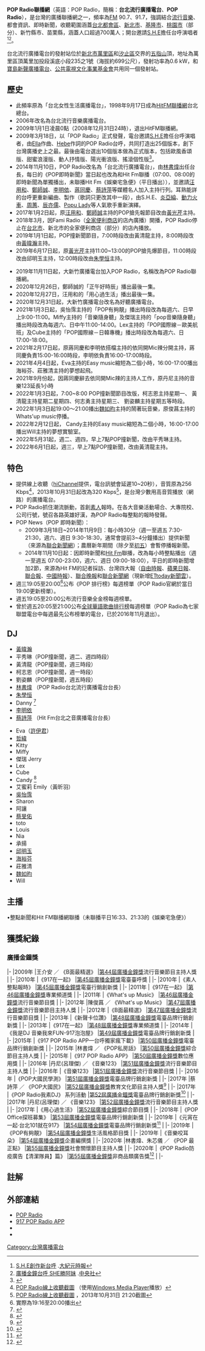 {{Multiple issues|
{{Prose|time=2022-05-23T08:23:51+00:00}}
{{Refimprove|time=2022-05-23T08:23:51+00:00}}
{{Overlinked|time=2022-05-23T08:23:51+00:00}}
{{Citation style|time=2022-05-23T08:23:51+00:00}}
}}
{{廣播電台
| 電臺名稱         = POP Radio聯播網
| 英文名稱         = POP Radio
| 電臺圖片檔案     =
| 電臺圖片尺寸     = 220px
| 電臺圖片名稱     = 
| 通称             = 台北流行廣播電台
| 缩写             = POP Radio
| 所屬國家         = {{ROC}}
| 總部所在         = {{TWN}}<br/>台北流行廣播：<br/>[[台北市|台北市]][[中正區_(臺北市)|中正區]]杭州南路一段15之1號10樓（醒吾大樓）<br/>好聽廣播：<br/>[[新竹縣|新竹縣]][[竹北市|竹北市]]縣政九路149號8樓<br/>新竹縣竹北市復興二路229號11樓之7
| 播放地區         = [[台北市|台北市]]、新北市、基隆市、[[桃園市|桃園市]]（部分）、新竹縣市、苗栗縣
| 開播日期         = 2009年3月18日<br/>（{{age in years and days|2009|3|18|age=no}}）
| 停播日期         =
| 类型             = [[流行音樂|流行音樂]]、都會資訊、即時新聞 
| 擁有者           = 台北流行廣播股份有限公司
| 前電臺名稱       = 台北流行音樂廣播電台
| 被取代名稱       = 
| 集團同類頻道     = 
| 重播服務頻道     = 
| 電臺官方網站     = http://www.pop917.com/
| 電臺口號         = 917在一起聽你的溫度，聽我的態度
| 主要语言         = [[國語|國語]]
| 收听时间01       = [[台北市|台北市]]、新北市、基隆市、[[桃園市|桃園市]]（部分）
| 收听频率01       = 91.7 MHz
| 收聽時間02       = [[桃園市|桃園市]]、新竹縣市、苗栗縣
| 收聽頻率02       = 90.7 MHz
| 線上收聽網站01   = HiNet HiChannel
| 線上收聽網址01   = [http://hichannel.hinet.net/radio/index.do?id=370 POP Radio台北流行廣播電台]
}}
{{Infobox Company 
| company_name = 台北流行廣播股份有限公司
| company_name_en = POP Radio Co., Ltd.
| company_logo = 
| company_type = [[股份有限公司|未上市公司]]
| trading_name =  台北流行音樂電台、POP Radio
| local_code_name =TW
| local_code =89469581
| foundation = 1995年11月25日<ref>{{Cite web |url=http://i.imgur.com/GcbRdTP.jpg |title=營業人統一編號查詢 |accessdate=2013-04-18 |archive-date=2016-03-04 |archive-url=https://web.archive.org/web/20160304205320/http://i.imgur.com/GcbRdTP.jpg |dead-url=no }}</ref><br/>（{{age in years and days|1995|11|25|age=no}}）
| location = {{ROC}}<br/>[[台北市|台北市]][[中正區_(臺北市)|中正區]]杭州南路一段15之1號10樓（醒吾大樓）
| area_served = [[台灣|台灣]]
| key_people = [[董事長|董事長]]：邵元輔
| industry = [[媒體|媒體業]]
| products = 無線電廣播頻道之經營
| revenue = 
| capital = [[新台幣|新台幣]]10,000,000元
| assets = [[新台幣|新台幣]]10,000,000元
| slogan = 917在一起聽你的溫度，聽我的態度
| operating_income = 
| net_income = 
| num_employees = 
| parent = 
| subsid = 
| homepage = [http://www.pop917.com/home.aspx www.pop917.com]
| footnotes = 廣播執照號碼（NCC）：4309200029<ref>[https://archive.is/J7Q9u/29144068e724c9f273080a350f47b4aa8fc61d19.png 頻率資料庫查詢系統]，[[中華民國國家通訊傳播委員會|中華民國國家通訊傳播委員會]] {{Wayback|url=https://archive.is/J7Q9u/29144068e724c9f273080a350f47b4aa8fc61d19.png|date=20210816142356if_ }}</ref>
}}
'''POP Radio聯播網'''（英語：POP Radio，簡稱：'''台北流行廣播電台'''、'''POP Radio'''），是台灣的廣播聯播網之一，頻率為[[调频广播|FM]] 90.7、91.7，強調結合[[流行音樂|流行音樂]]、都會資訊、即時新聞，收聽範圍涵蓋[[台北都會區|台北都會區]]、[[新北市|新北市]]、[[基隆市|基隆市]]、[[桃園市|桃園市]]（部分）、新竹縣市、苗栗縣，涵蓋人口超過700萬人；開台邀請[[S.H.E|S.H.E]]擔任台呼演唱者<ref>[http://www.epochtimes.com/b5/9/3/18/n2467299.htm S.H.E創作新台呼] {{Wayback|url=http://www.epochtimes.com/b5/9/3/18/n2467299.htm |date=20090626004109 }}.[[大紀元時報|大紀元時報]]</ref><ref>[http://tw.news.yahoo.com/%E5%BB%A3%E6%92%AD%E9%87%91%E9%90%98%E5%8F%B0%E5%91%BC-she%E5%8B%9D%E9%98%BF%E5%A6%B9.html 廣播金鐘台呼 SHE勝阿妹] {{Wayback|url=http://tw.news.yahoo.com/%E5%BB%A3%E6%92%AD%E9%87%91%E9%90%98%E5%8F%B0%E5%91%BC-she%E5%8B%9D%E9%98%BF%E5%A6%B9.html |date=20160317022518 }}.[[中央通訊社|中央社]]</ref>。

台北流行廣播電台的發射站位於[[新北市|新北市]][[萬里區|萬里區]]和[[汐止區|汐止區]]交界的[[五指山|五指山]]頂，地址為萬里區頂萬里加投段溪底小段235之1號（海拔約699公尺），發射功率為0.6 kW，和[[寶島新聲廣播電台|寶島新聲廣播電台]]、[[公共電視文化事業基金會|公共電視文化事業基金會]]共用同一個發射站。

== 歷史 ==
*此頻率原為「台北女性生活廣播電台」，1998年9月17日成為[[HitFM聯播網|HitFM聯播網]]台北總台。
*2006年改名為台北流行音樂廣播電台。
*2009年1月1日凌晨0點（2008年12月31日24時），退出HitFM聯播網。
*2009年3月18日，以「POP Radio」正式發聲，電台邀請[[S.H.E|S.H.E]]擔任台呼演唱者，由[[陳嘉樺|Ella]]作曲、[[田馥甄|Hebe]]作詞的POP Radio台呼，共同打造出25個版本，創下台灣廣播史上之最。最後由電台選出10個版本做為正式版本，包括歐風香頌版、甜蜜浪漫版、動人抒情版、陽光衝浪版、搖滾個性版<ref>{{Cite web |url=http://istyle2.e7play.com/m/ringtone/web/album.jsp?aid=30427&pro_id=3&shelf_id=57 |title=S_H_E-POP Radio 電台台呼專輯-手機鈴聲下載-遠傳鈴聲館 |accessdate=2013-09-28 |archive-date=2016-03-15 |archive-url=https://web.archive.org/web/20160315042935/http://istyle2.e7play.com/m/ringtone/web/album.jsp?aid=30427&pro_id=3&shelf_id=57 |dead-url=no }}</ref>。
*2014年11月10日，POP Radio改名為「台北流行廣播電台」，由[[林書煒|林書煒]]出任台長，每日的《POP即時新聞》當日起也改為和Hit Fm聯播（07:00、08:00的即時新聞為單獨播出，未聯播Hit Fm《娛樂宅急便》（平日播出）），並邀請[[汪用和|汪用和]]、[[鄭師誠|鄭師誠]]、[[李明依|李明依]]、[[蔣同慶|蔣同慶]]、[[蔡詩萍|蔡詩萍]]等媒體名人加入主持行列。耳熟能詳的台呼更重新編曲、製作（歌詞只更改其中一段），由S.H.E、[[炎亞綸|炎亞綸]]、[[動力火車|動力火車]]、[[周蕙|周蕙]]、[[辰亦儒|辰亦儒]]、[[Popu_Lady|Popu Lady]]等人氣歌手重新演繹。
*2017年1月2日起，原[[汪用和|汪用和]]、[[鄭師誠|鄭師誠]]主持的POP搶先報節目改由[[黃光芹|黃光芹]]主持。
*2018年3月，因Fami Radio（[[全家便利商店|全家便利商店]]的店內廣播）開播，POP Radio停止在[[台北市|台北市]]、新北市的全家便利商店（部分）的店內播放。
*2019年1月1日起，POP撞新聞節目，7:00時段改由黃清龍主持，8:00時段改由[[黃暐瀚|黃暐瀚]]主持。
*2019年6月17日起，原[[黃光芹|黃光芹]]主持11:00~13:00的POP搶先爆節目，11:00時段改由邱明玉主持，12:00時段改由[[朱學恒|朱學恒]]主持。

*2019年11月11日起，大新竹廣播電台加入POP Radio，名稱改為POP Radio聯播網。
*2020年12月26日，鄭師誠的「正午好時辰」播出最後一集。
*2020年12月27日，汪用和的「用心過生活」播出最後一集。
*2020年12月31日起，大新竹廣播電台改名為好聽廣播電台。
*2021年1月3日起，吳怡霈主持的「POP有夠靚」播出時段改為每週六、日早上9:00-11:00。Miffy主持的「音樂隨身聽」及傑瑞主持的「pop音樂隨身聽」播出時段改為每週六、日中午11:00-14:00。Lex主持的「POP國際線－歐美航班」及Cube主持的「POP國際線－日韓專機」播出時段改為每週六、日17:00-18:00。
*2021年2月17日起，原蔣同慶和李明依搭檔主持的依同開Mic辣分開主持，蔣同慶負責15:00-16:00時段，李明依負責16:00-17:00時段。 
*2021年4月4日起，Eva主持的Easy music縮短為二個小時，16:00-17:00播出海裕芬、莊雅清主持的夢想起飛。
*2021年9月份起，因蔣同慶辭去依同開Mic辣的主持人工作，原丹尼主持的音樂123延長1小時
*2022年1月3日起，7:00~8:00 POP撞新聞節目改版，柯志恩主持星期一、 黃清龍主持星期二星期四、何志勇主持星期三、 劉姿麟主持星期五等時段。
*2022年1月3日起19:00～21:00播出[[魏如昀|魏如昀]]主持的鬧著玩音樂，原俊菖主持的Whats'up music停播。
*2022年2月12日起， Candy主持的Easy music縮短為二個小時，16:00-17:00播出Will主持的夢想實驗室。
*2022年5月31起，週二、週四，早上7點POP撞新聞，改由平秀琳主持。
*2022年6月1日起，週三，早上7點POP撞新聞，改由黃清龍主持。

== 特色 ==
*提供線上收聽（[[中華電信|hiChannel]]提供，電台訊號會延遲10~20秒），音質原為256 Kbps<ref>[http://lh4.googleusercontent.com/HAVVagGsf8el7jVvHuQr2myI2EIKxHxGZ7miAVhyGCs=s0 POP Radio線上收聽截圖] {{Wayback|url=http://lh4.googleusercontent.com/HAVVagGsf8el7jVvHuQr2myI2EIKxHxGZ7miAVhyGCs=s0 |date=20131010230732 }}（使用[[Windows_Media_Player|Windows Media Player]]播放）</ref>，2013年10月31日起改為320 Kbps<ref>[http://lh3.googleusercontent.com/-1fwVjRU1pWg/UnJgU5-ZNhI/AAAAAAAAAlc/wONKKABtoYQ/s0/pop917-2013-10-31-2120.png POP Radio線上收聽截圖] {{Wayback|url=http://lh3.googleusercontent.com/-1fwVjRU1pWg/UnJgU5-ZNhI/AAAAAAAAAlc/wONKKABtoYQ/s0/pop917-2013-10-31-2120.png |date=20140203014533 }}，2013年10月31日 21:20截圖</ref>，是台灣少數用高音質播放（網路）的廣播電台。
*POP Radio抓住潮流脈動，首創[[素人|素人]]報時。在各大音樂活動場合、大專院校、公司行號，號召各路英雄好漢，為POP Radio每整點的報時發聲。
*POP News（POP 即時新聞）：
**2009年3月18日~2014年11月9日：每小時30分（週一至週五 7:30-21:30，週六、週日 9:30-18:30，通常會提前3~4分鐘播出）提供新聞（來源為[[聯合新聞網|聯合新聞網]]）；農曆新年期間（除夕至[[正月初五|初五]]）會暫停播報新聞。
**2014年11月10日起：因即時新聞和[[HitFM聯播網|Hit Fm]]聯播，改為每小時整點播出（週一至週五 07:00-23:00，週六、週日 09:00-18:00），平日的即時新聞增加2節，來源為Hit FM的記者採訪、台灣四大報（[[自由時報|自由時報]]、[[蘋果日報_(台灣)|蘋果日報]]、[[聯合報|聯合報]]、[[中國時報|中國時報]]）、[[聯合晚報|聯合晚報]]和[[聯合新聞網|聯合新聞網]]（現新增[[ETtoday新聞雲|ETtoday新聞雲]]）。
*週三19:05至20:00<ref>實際為19:16至20:00播出</ref>公布《POP 排行榜》每週榜單（POP Radio官網於當日19:00更新榜單）。
*週五19:05至20:00公布流行音樂全金榜每週榜單。
*曾於週五20:05至21:00公布[[全球華語歌曲排行榜|全球華語歌曲排行榜]]每週榜單（POP Radio為七家聯盟電台中每週最先公布榜單的電台，已於2016年11月退出）。

== DJ ==
*[[黃暐瀚|黃暐瀚]]
*平秀琳（POP撞新聞，週二、週四時段）
*黃清龍（POP撞新聞，週三時段）
*柯志恩（POP撞新聞，週一時段）
*劉姿麟（POP撞新聞，週五時段）
*[[林書煒|林書煒]] （POP Radio台北流行廣播電台台長）
*[[朱學恒|朱學恒]]
*Danny <ref>{{facebook|PopRadioDJDanny|POP Radio DJ 丹尼(沒有斯)}}</ref>
*[[李明依|李明依]]
*[[蔡詩萍|蔡詩萍]] （Hit Fm台北之音廣播電台台長）

*Eva（[[許伊君|許伊君]]） 
*[[徐哲緯|哲緯]]
*Kitty
*Miffy
*傑瑞 Jerry 
*Lex
*Cube
*Candy <ref>{{facebook|djcandydj|DJ Candy}}</ref>
*艾蜜莉 Emily（黃昕羽）
*[[吳怡霈|吳怡霈]]
*Sharon
*阿讓
*[[蔡旻佑|蔡旻佑]]
*toto
*Louis
*Nia
*承揚
*[[邱明玉|邱明玉]]
*[[海裕芬|海裕芬]]
*莊雅清
*[[魏如昀|魏如昀]]
*Will

==主播==
{{main|Hit FM聯播網#主播|}}
•整點新聞和Hit FM聯播網聯播（未聯播平日16:33、21:33的《娛樂宅急便》）

== 獲獎紀錄 ==
===廣播金鐘獎===
{{awards table}}
|-
|2009年
|王介安 ／ 《B面最精選》
|[[第44屆金鐘獎|第44屆廣播金鐘獎]]流行音樂節目主持人獎
|{{nom}}
|-
|2010年
|《917在一起》
|[[第45屆金鐘獎|第45屆廣播金鐘獎]]電臺臺呼獎
|{{won}}
|-
|2010年
|《素人整點報時》
|[[第45屆金鐘獎|第45屆廣播金鐘獎]]電臺行銷創新獎
|{{won}}
|-
|2011年
|《917在一起》
|[[第46屆金鐘獎|第46屆廣播金鐘獎]]專業頻道獎
|{{nom}}
|-
|2011年
|《What's up Music》
|[[第46屆金鐘獎|第46屆廣播金鐘獎]]流行音樂節目獎
|{{won}}
|-
|2012年
|陳俊菖 ／ 《What's up Music》
|[[第47屆金鐘獎|第47屆廣播金鐘獎]]流行音樂節目主持人獎
|{{nom}}
|-
|2012年
|《B面最精選》
|[[第47屆金鐘獎|第47屆廣播金鐘獎]]流行音樂節目獎
|{{nom}}
|-
|2013年
|《新聲卡位讚》
|[[第48屆金鐘獎|第48屆廣播金鐘獎]]電臺品牌行銷創新獎
|{{nom}}
|-
|2013年
|《917在一起》
|[[第48屆金鐘獎|第48屆廣播金鐘獎]]專業頻道獎
|{{nom}}
|-
|2014年
|《我是DJ 音樂我來FUN-917泡泡屋》
|[[第49屆金鐘獎|第49屆廣播金鐘獎]]電臺品牌行銷創新獎
|{{nom}}
|-
|2015年
|《917 POP Radio APP––台呼獨家瘋下載》
|[[第50屆金鐘獎|第50屆廣播金鐘獎]]電臺品牌行銷創新獎
|{{nom}}
|-
|2015年
|林書煒 ／ 《POP私房話》
|[[第50屆金鐘獎|第50屆廣播金鐘獎]]綜合節目主持人獎
|{{nom}}
|-
|2015年
|《917 POP Radio APP》
|[[第50屆金鐘獎|第50屆廣播金鐘獎]]數位應用獎
|{{nom}}
|-
|2016年
|丹尼(呂理傑) ／ 《音樂123》
|[[第51屆金鐘獎|第51屆廣播金鐘獎]]流行音樂節目主持人獎
|{{nom}}
|-
|2016年
|《音樂123》
|[[第51屆金鐘獎|第51屆廣播金鐘獎]]流行音樂節目獎
|{{nom}}
|-
|2016年
|《POP大國民學測》
|[[第51屆金鐘獎|第51屆廣播金鐘獎]]電臺品牌行銷創新獎
|{{won}}
|-
|2017年
|蔡詩萍 ／ 《POP大國民》
|[[第52屆金鐘獎|第52屆廣播金鐘獎]]教育文化節目主持人獎<ref>{{youtube|4IPOCXimD242017|第52屆廣播金鐘獎頒獎典禮「教育文化節目主持人獎」《POP大國民》主持人蔡詩萍}}</ref>
|{{won}}
|-
|2017年
|《POP Radio我素DJ》 系列活動
|[[第52屆金鐘獎|第52屆廣播金鐘獎]]電臺品牌行銷創新獎<ref>{{youtube|NfUzQKV63R82017|第52屆廣播金鐘獎頒獎典禮「電臺品牌行銷創新獎」《POP Radio我素DJ》 系列活動}}</ref>
|{{won}}
|-
|2017年
|丹尼(呂理傑) ／ 《音樂123》
|[[第52屆金鐘獎|第52屆廣播金鐘獎]]流行音樂節目主持人獎
|{{nom}}
|-
|2017年
|《用心過生活》
|[[第52屆金鐘獎|第52屆廣播金鐘獎]]綜合節目獎
|{{nom}}
|-
|2018年
|《POP Office探班募集》
|[[第53屆金鐘獎|第53屆廣播金鐘獎]]電臺品牌行銷創新獎
|{{nom}}
|-
|2019年
|《元宵在一起‧台北101就在917》
|[[第54屆金鐘獎|第54屆廣播金鐘獎]]電臺品牌行銷創新獎<ref>{{youtube|P6S2o-0fIEs|第54屆廣播金鐘獎頒獎典禮「電臺品牌行銷創新獎」《元宵在一起‧台北101就在917》}}</ref>
|{{won}}
|-
|2019年
|《POP有夠靚》
|[[第54屆金鐘獎|第54屆廣播金鐘獎]]生活風格節目獎
|{{nom}}
|-
|2019年
|《音樂咬耳朵》
|[[第54屆金鐘獎|第54屆廣播金鐘獎]]企畫編撰獎
|{{nom}}
|-
|2020年
|林書煒、朱芯儀 ／ 《POP 最正點》
|[[第55屆金鐘獎|第55屆廣播金鐘獎]]社會關懷節目主持人獎
|{{nom}}
|-
|2020年
|《POP Radio防疫廣告【清潔隊員】篇》
|[[第55屆金鐘獎|第55屆廣播金鐘獎]]非商品類廣告獎<ref>{{youtube|n6rgdYUsYtY|第55屆廣播金鐘獎頒獎典禮「非商品類廣告獎」《POP Radio防疫廣告【清潔隊員】篇》}}</ref>
|{{nom}}
|-
{{end}}

== 註解 ==
{{reflist}}

== 外部連結 ==
*[http://www.pop917.com/ POP Radio]{{Wayback|url=http://www.pop917.com/ |date=20121105044212 }}
*[http://www.olis.com.tw/popradio/ 917 POP Radio APP]{{Wayback|url=http://www.olis.com.tw/popradio/ |date=20180803123939 }}
*{{facebook|FM917popradio|POP Radio台北流行廣播電台}}
*{{youtube|channel=UCJ5rBA0z4WFGtUTS83sAb_A|917 POP Radio 官方頻道}}
 
{{Radio in Big Taipei-area}}
[[Category:台灣廣播電台|Category:台灣廣播電台]]